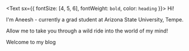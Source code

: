 <Text sx={{ fontSize: [4, 5, 6], fontWeight: `bold`, color: `heading` }}>
  Hi!
</Text>

I'm Aneesh - currently a grad student at Arizona State University, Tempe.

Allow me to take you through a wild ride into the world of my mind!

Welcome to my blog

